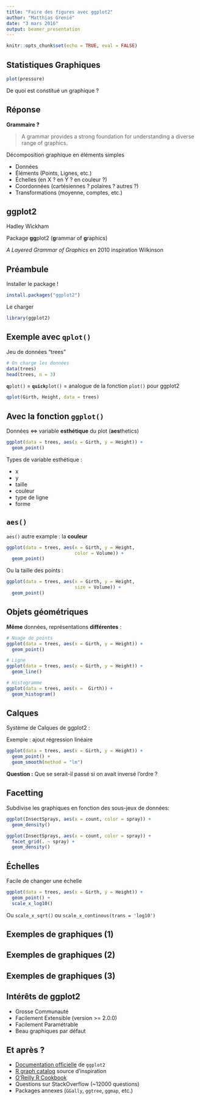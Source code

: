 ```yaml
---
title: "Faire des figures avec ggplot2"
author: "Matthias Grenié"
date: "3 mars 2016"
output: beamer_presentation
---
```


```r
knitr::opts_chunk$set(echo = TRUE, eval = FALSE)
```

## Statistiques Graphiques

```r
plot(pressure)
```

\pause

De quoi est constitué un graphique ?


## Réponse


\begin{figure}
  \caption{Wilkinson, *Grammar of Graphics*, 2005}
  \includegraphics[scale=0.15]{images/WilkinsonGrammarOfGraphics.jpg}
\end{figure}

\pause

\smallskip

**Grammaire ?**

\pause

\smallskip

> A grammar provides a strong foundation for understanding a diverse range of graphics.

\smallskip

\pause

Décomposition graphique en éléments simples

- Données
- Éléments (Points, Lignes, etc.)
- Échelles (en X ? en Y ? en couleur ?)
- Coordonnées (cartésiennes ? polaires ? autres ?)
- Transformations (moyenne, comptes, etc.)



## ggplot2

Hadley Wickham \includegraphics[scale = 0.1]{images/Hadley.jpg}

\bigskip

\pause

Package **gg**plot2 (**g**rammar of **g**raphics)

\bigskip

\pause

*A Layered Grammar of Graphics* en 2010 inspiration Wilkinson


## Préambule

Installer le package !
```r
install.packages("ggplot2")
```

Le charger
```r
library(ggplot2)
```


## Exemple avec `qplot()`

Jeu de données "trees"

```r
# On charge les données
data(trees)
head(trees, n = 3)
```

\pause

**`q`**`plot()` \pause = **`quick`**`plot()` \pause = analogue de la fonction `plot()` pour ggplot2

\pause

```r
qplot(Girth, Height, data = trees)
```


## Avec la fonction `ggplot()`

Données <=> variable **esthétique** du plot (**aes**thetics)

```r
ggplot(data = trees, aes(x = Girth, y = Height)) +
  geom_point()
```

\pause
Types de variable esthétique :

- x
- y
- taille
- couleur
- type de ligne
- forme

## `aes()`

`aes()` autre example : la **couleur**

```r
ggplot(data = trees, aes(x = Girth, y = Height,
                         color = Volume)) +
  geom_point()
```

Ou la taille des points :

```r
ggplot(data = trees, aes(x = Girth, y = Height,
                         size = Volume)) +
  geom_point()
```


## Objets **géom**étriques

**Même** données, représentations **différentes** :

```r
# Nuage de points
ggplot(data = trees, aes(x = Girth, y = Height)) +
  geom_point()

# Ligne
ggplot(data = trees, aes(x = Girth, y = Height)) +
  geom_line()

# Histogramme
ggplot(data = trees, aes(x =  Girth)) +
  geom_histogram()
```


## Calques

Système de Calques de ggplot2 :

\begin{figure}
  \includegraphics[scale = 3]{images/layers-icon.png}
\end{figure}

\pause

Exemple : ajout régression linéaire

```r
ggplot(data = trees, aes(x = Girth, y = Height)) +
  geom_point() +
  geom_smooth(method = "lm")
```

**Question :** Que se serait-il passé si on avait inversé l'ordre ?



## Facetting

Subdivise les graphiques en fonction des sous-jeux de données:

```r
ggplot(InsectSprays, aes(x = count, color = spray)) +
  geom_density()

ggplot(InsectSprays, aes(x = count, color = spray)) +
  facet_grid(. ~ spray) +
  geom_density()
```


## Échelles

Facile de changer une échelle

```r
ggplot(data = trees, aes(x = Girth, y = Height)) +
  geom_point() +
  scale_x_log10()
```

\pause

Ou `scale_x_sqrt()` ou `scale_x_continous(trans = 'log10')`


## Exemples de graphiques (1)

\begin{figure}
  \includegraphics[scale = 0.5]{images/Exemple1.pdf}
\end{figure}



## Exemples de graphiques (2)

\begin{figure}
  \includegraphics[scale = 0.5]{images/Exemple2.pdf}
\end{figure}


## Exemples de graphiques (3)

\begin{figure}
  \includegraphics[scale = 0.5]{images/Exemple3.pdf}
\end{figure}


## Intérêts de ggplot2

- Grosse Communauté
- Facilement Extensible (version >= 2.0.0)
- Facilement Paramétrable
- Beau graphiques par défaut


## Et après ?

- [Documentation officielle](http://docs.ggplot2.org/current/) de `ggplot2` 
- [R graph catalog](http://shiny.stat.ubc.ca/r-graph-catalog/) source d'inspiration
- [O'Reilly R Cookbook](http://www.cookbook-r.com/Graphs/)
- Questions sur StackOverflow (~12000 questions)
- Packages annexes (`GGally`, `ggtree`, `ggmap`, etc.)
